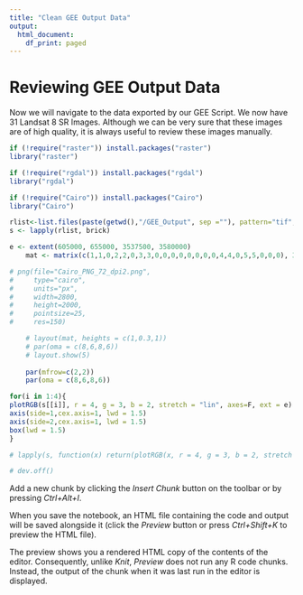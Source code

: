 ```yaml
---
title: "Clean GEE Output Data"
output:
  html_document:
    df_print: paged
---
```


# Reviewing GEE Output Data

Now we will navigate to the data exported by our GEE Script. We now have 31 Landsat 8 SR Images. Although we can be very sure that these images are of high quality, it is always useful to review these images manually.

```r
if (!require("raster")) install.packages("raster")
library("raster")

if (!require("rgdal")) install.packages("rgdal")
library("rgdal")

if (!require("Cairo")) install.packages("Cairo")
library("Cairo")

rlist<-list.files(paste(getwd(),"/GEE_Output", sep =""), pattern="tif", full.names = TRUE) 
s <- lapply(rlist, brick)

e <- extent(605000, 655000, 3537500, 3580000)
    mat <- matrix(c(1,1,0,2,2,0,3,3,0,0,0,0,0,0,0,0,4,4,0,5,5,0,0,0), 3,8, byrow=T)

# png(file="Cairo_PNG_72_dpi2.png", 
#     type="cairo",
#     units="px", 
#     width=2800, 
#     height=2000, 
#     pointsize=25, 
#     res=150)

    # layout(mat, heights = c(1,0.3,1))
    # par(oma = c(8,6,8,6))
    # layout.show(5)
    
    par(mfrow=c(2,2))
    par(oma = c(8,6,8,6))

for(i in 1:4){
plotRGB(s[[i]], r = 4, g = 3, b = 2, stretch = "lin", axes=F, ext = e)
axis(side=1,cex.axis=1, lwd = 1.5)
axis(side=2,cex.axis=1, lwd = 1.5)
box(lwd = 1.5)
}

# lapply(s, function(x) return(plotRGB(x, r = 4, g = 3, b = 2, stretch = "lin", axes=F, ext = e)))

# dev.off()

```

Add a new chunk by clicking the *Insert Chunk* button on the toolbar or by pressing *Ctrl+Alt+I*.

When you save the notebook, an HTML file containing the code and output will be saved alongside it (click the *Preview* button or press *Ctrl+Shift+K* to preview the HTML file).

The preview shows you a rendered HTML copy of the contents of the editor. Consequently, unlike *Knit*, *Preview* does not run any R code chunks. Instead, the output of the chunk when it was last run in the editor is displayed.

